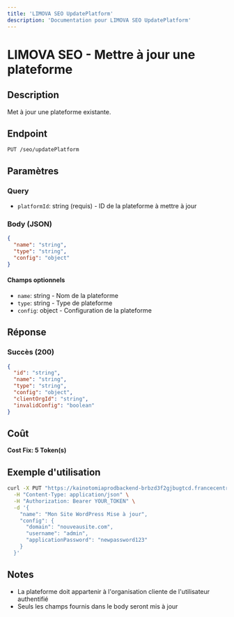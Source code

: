 ```yaml
---
title: 'LIMOVA SEO UpdatePlatform'
description: 'Documentation pour LIMOVA SEO UpdatePlatform'
---
```


# LIMOVA SEO - Mettre à jour une plateforme

## Description
Met à jour une plateforme existante.

## Endpoint
```
PUT /seo/updatePlatform
```

## Paramètres

### Query
- `platformId`: string (requis) - ID de la plateforme à mettre à jour

### Body (JSON)
```json
{
  "name": "string",
  "type": "string",
  "config": "object"
}
```

#### Champs optionnels
- `name`: string - Nom de la plateforme
- `type`: string - Type de plateforme
- `config`: object - Configuration de la plateforme

## Réponse

### Succès (200)
```json
{
  "id": "string",
  "name": "string",
  "type": "string",
  "config": "object",
  "clientOrgId": "string",
  "invalidConfig": "boolean"
}
```

## Coût
**Cost Fix: 5 Token(s)**

## Exemple d'utilisation

```bash
curl -X PUT "https://kainotomiaprodbackend-brbzd3f2gjbugtcd.francecentral-01.azurewebsites.net/seo/updatePlatform?platformId=platform-id-123" \
  -H "Content-Type: application/json" \
  -H "Authorization: Bearer YOUR_TOKEN" \
  -d '{
    "name": "Mon Site WordPress Mise à jour",
    "config": {
      "domain": "nouveausite.com",
      "username": "admin",
      "applicationPassword": "newpassword123"
    }
  }'
```

## Notes
- La plateforme doit appartenir à l'organisation cliente de l'utilisateur authentifié
- Seuls les champs fournis dans le body seront mis à jour 

